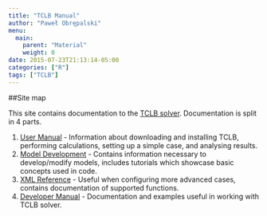 ```yaml
---
title: "TCLB Manual"
author: "Paweł Obrępalski"
menu:
  main:
    parent: "Material"
    weight: 0
date: 2015-07-23T21:13:14-05:00
categories: ["R"]
tags: ["TCLB"]
---
```



##Site map

This site contains documentation to the [TCLB solver](https://github.com/CFD-GO/TCLB/). Documentation is split in 4 parts.

1.  [User Manual](user_installation.html) - Information about downloading and installing TCLB, performing calculations, setting up a simple case, and analysing results. 
2. [Model Development](model_info.html) - Contains information necessary to develop/modify models, includes tutorials which showcase basic concepts used in code.
3. [XML Reference](xml_callbacks.html) - Useful when configuring more advanced cases, contains documentation of supported functions.
4. [Developer Manual](https://github.com/CFD-GO/TCLB/) - Documentation and examples useful in working with TCLB solver.
